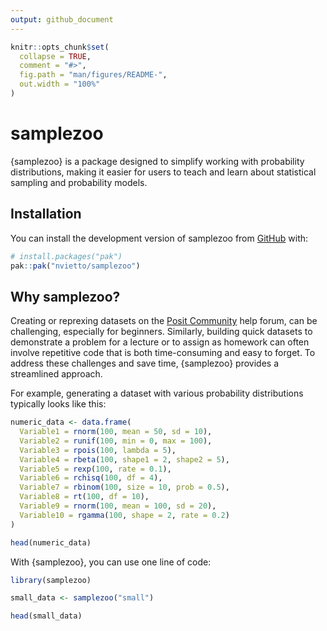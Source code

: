 ```yaml
---
output: github_document
---
```


<!-- README.md is generated from README.Rmd. Please edit that file -->

```r
knitr::opts_chunk$set(
  collapse = TRUE,
  comment = "#>",
  fig.path = "man/figures/README-",
  out.width = "100%"
)
```

# samplezoo

<!-- badges: start -->
<!-- badges: end -->

{samplezoo} is a package designed to simplify working with probability distributions, making it easier for users to teach and learn about statistical sampling and probability models.

## Installation

You can install the development version of samplezoo from [GitHub](https://github.com/) with:

``` r
# install.packages("pak")
pak::pak("nvietto/samplezoo")
```

## Why samplezoo?

Creating or reprexing datasets on the [Posit Community](https://forum.posit.co/) help forum, can be challenging, especially for beginners. Similarly, building quick datasets to demonstrate a problem for a lecture or to assign as homework can often involve repetitive code that is both time-consuming and easy to forget. To address these challenges and save time, {samplezoo} provides a streamlined approach. 


For example, generating a dataset with various probability distributions typically looks like this:
  
```r
numeric_data <- data.frame(
  Variable1 = rnorm(100, mean = 50, sd = 10),
  Variable2 = runif(100, min = 0, max = 100),
  Variable3 = rpois(100, lambda = 5),
  Variable4 = rbeta(100, shape1 = 2, shape2 = 5),
  Variable5 = rexp(100, rate = 0.1),
  Variable6 = rchisq(100, df = 4),
  Variable7 = rbinom(100, size = 10, prob = 0.5),
  Variable8 = rt(100, df = 10),
  Variable9 = rnorm(100, mean = 100, sd = 20),
  Variable10 = rgamma(100, shape = 2, rate = 0.2)
)

head(numeric_data)
```


With {samplezoo}, you can use one line of code:

```r
library(samplezoo)

small_data <- samplezoo("small")

head(small_data)

```
